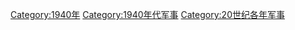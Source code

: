 {{portal|軍事}}
{{Commonscat|1940 in military history}}
{{Year by category
|m=1
|c=9
|d=4
|y=0
|cat=军事
|sortkey=军事
|parent=20世纪各年军事
|subcat=1940年代军事
}}

[[Category:1940年|Category:1940年]]
[[Category:1940年代军事|Category:1940年代军事]]
[[Category:20世纪各年军事|Category:20世纪各年军事]]